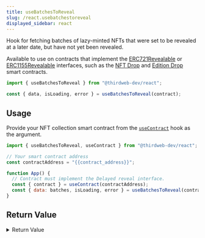 ```yaml
---
title: useBatchesToReveal
slug: /react.usebatchestoreveal
displayed_sidebar: react
---
```



Hook for fetching batches of lazy-minted NFTs that were set to be revealed at a later date, but have not yet been revealed.

Available to use on contracts that implement the
[ERC721Revealable](https://portal.thirdweb.com/contractkit/interfaces/erc721revealable)
or [ERC1155Revealable](https://portal.thirdweb.com/contractkit/interfaces/erc1155revealable)
interfaces, such as the [NFT Drop](https://thirdweb.com/thirdweb.eth/DropERC721) and
[Edition Drop](https://thirdweb.com/thirdweb.eth/DropERC1155) smart contracts.

```jsx
import { useBatchesToReveal } from "@thirdweb-dev/react";

const { data, isLoading, error } = useBatchesToReveal(contract);
```

## Usage

Provide your NFT collection smart contract from the [`useContract`](/react/react.usecontract) hook as the argument.

```jsx
import { useBatchesToReveal, useContract } from "@thirdweb-dev/react";

// Your smart contract address
const contractAddress = "{{contract_address}}";

function App() {
  // Contract must implement the Delayed reveal interface.
  const { contract } = useContract(contractAddress);
  const { data: batches, isLoading, error } = useBatchesToReveal(contract);
}
```

## Return Value

<details>
  <summary>Return Value</summary>
  <div>

The hook's `data` property, once loaded, contains an array of batches that need to be revealed.

Each batch is an object with the following properties:

```ts
{
  batchId: BigNumber;
  batchUri: string;
  placeholderMetadata: NFTMetadata;
}
```

</div>
</details>
